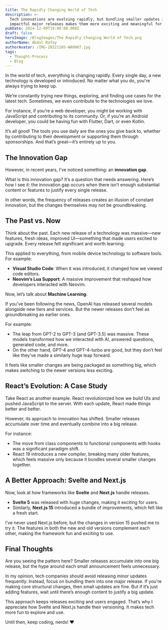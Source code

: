 ```yaml
---
title: The Rapidly Changing World of Tech
description: >-
  Tech innovations are evolving rapidly, but bundling smaller updates into
  impactful major releases makes them more exciting and meaningful for users.
pubDate: 2024-12-09T19:00:00.000Z
draft: false
heroImage: /BlogImages/The Rapidly Changing World of Tech.png
authorName: Abdul Rafay
authorAvatar: /IMG-20221105-WA0007.jpg
tags:
  - Thought-Process
  - Blog
---
```


In the world of tech, everything is changing rapidly. Every single day, a new technology is developed or introduced. No matter what you do, you're always trying to keep up.

We’re constantly trying new things, exploring, and finding use cases for the latest tech. Sometimes, we even contribute to the technologies we love.

For instance, if you’re a web developer, you might be working with JavaScript and contributing to its community. Or, if you’re an Android developer, you could be having fun with Flutter, Dart, or even Kotlin.

It’s all good! The tools you use daily are the ones you give back to, whether by contributing to their development or supporting them through sponsorships. And that’s great—it’s entirely up to you.

## The Innovation Gap

However, in recent years, I’ve noticed something: an **innovation gap**.

What is this innovation gap? It’s a question that needs answering. Here’s how I see it: the innovation gap occurs when there isn’t enough substantial content or features to justify every single release.

In other words, the frequency of releases creates an illusion of constant innovation, but the changes themselves may not be groundbreaking.

## The Past vs. Now

Think about the past. Each new release of a technology was massive—new features, fresh ideas, improved UI—something that made users excited to upgrade. Every release felt significant and worth learning.

This applied to everything, from mobile device technology to software tools. For example:

* **Visual Studio Code**: When it was introduced, it changed how we viewed code editors.
* **Neovim’s Lua Support**: A massive improvement that reshaped how developers interacted with Neovim.

Now, let’s talk about **Machine Learning**.

If you’ve been following the news, OpenAI has released several models alongside new tiers and services. But the newer releases don’t feel as groundbreaking as earlier ones.

For example:

* The leap from GPT-2 to GPT-3 (and GPT-3.5) was massive. These models transformed how we interacted with AI, answered questions, generated code, and more.
* On the other hand, GPT-4 and GPT-4-turbo are good, but they don’t feel like they’ve made a similarly huge leap forward.

It feels like smaller changes are being packaged as something big, which makes switching to the newer versions less exciting.

## React’s Evolution: A Case Study

Take React as another example. React revolutionized how we build UIs and pushed JavaScript to the server. With each update, React made things better and better.

However, its approach to innovation has shifted. Smaller releases accumulate over time and eventually combine into a big release.

For instance:

* The move from class components to functional components with hooks was a significant paradigm shift.
* React 19 introduces a new compiler, breaking many older features, which feels massive only because it bundles several smaller changes together.

## A Better Approach: Svelte and Next.js

Now, look at how frameworks like **Svelte** and **Next.js** handle releases.

* **Svelte 5** was released with huge changes, making it exciting for users.
* Similarly, **Next.js 15** introduced a bundle of improvements, which felt like a fresh start.

I’ve never used Next.js before, but the changes in version 15 pushed me to try it. The features in both the new and old versions complement each other, making the framework fun and exciting to use.

## Final Thoughts

Are you seeing the pattern here? Smaller releases accumulate into one big release, but the hype around each small announcement feels unnecessary.

In my opinion, tech companies should avoid releasing minor updates frequently. Instead, focus on bundling them into one major release. If you're making core structural changes, then small updates are fine. But if it’s just adding features, wait until there’s enough content to justify a big update.

This approach keeps releases exciting and users engaged. That’s why I appreciate how Svelte and Next.js handle their versioning. It makes tech more fun to explore and use.

Until then, keep coding, nerds! ❤️
